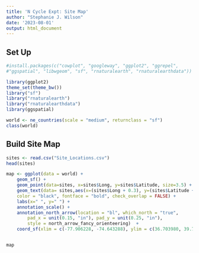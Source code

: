 ```yaml
---
title: 'N Cycle Expt: Site Map'
author: "Stephanie J. Wilson"
date: '2023-08-01'
output: html_document
---
```

## Set Up
```r
#install.packages(c("cowplot", "googleway", "ggplot2", "ggrepel", 
#"ggspatial", "libwgeom", "sf", "rnaturalearth", "rnaturalearthdata"))

library(ggplot2)
theme_set(theme_bw())
library("sf")
library("rnaturalearth")
library("rnaturalearthdata")
library(ggspatial)

world <- ne_countries(scale = "medium", returnclass = "sf")
class(world)

```

## Build Site Map
```r

sites <- read.csv("Site_Locations.csv")
head(sites)

map <- ggplot(data = world) +
    geom_sf() + 
    geom_point(data=sites, x=sites$Long, y=sites$Latitude, size=3.5) + 
    geom_text(data= sites,aes(x=(sites$Long + 0.3), y=(sites$Latitude + 0.15), label=sites$Site),
    color = "black", fontface = "bold", check_overlap = FALSE) + 
    labs(x=" ", y=" ") +
    annotation_scale() +
    annotation_north_arrow(location = "bl", which_north = "true", 
        pad_x = unit(0.15, "in"), pad_y = unit(0.25, "in"),
        style = north_arrow_fancy_orienteering)  +
    coord_sf(xlim = c(-77.906228, -74.643288), ylim = c(36.703980, 39.720171))


map

```

